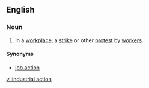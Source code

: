 ==English==
{{wikipedia}}

===Noun===
{{en-noun|sg=[[industrial]] [[action]]}}

# {{mainly|British}} In a [[workplace]], a [[strike]] or other [[protest]] by [[worker]]s.

====Synonyms====
*[[job action]]

[[vi:industrial action]]